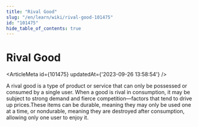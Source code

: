 ```yaml
---
title: "Rival Good"
slug: "/en/learn/wiki/rival-good-101475"
id: "101475"
hide_table_of_contents: true
---
```



# Rival Good

<ArticleMeta id={101475} updatedAt={'2023-09-26 13:58:54'} />
<div className='border-solid border-b border-t-0 my-4 border-[var(--ifm-color-gray-300)]' />

A rival good is a type of product or service that can only be possessed or consumed by a single user. When a good is rival in consumption, it may be subject to strong demand and fierce competition—factors that tend to drive up prices.These items can be durable, meaning they may only be used one at a time, or nondurable, meaning they are destroyed after consumption, allowing only one user to enjoy it.
